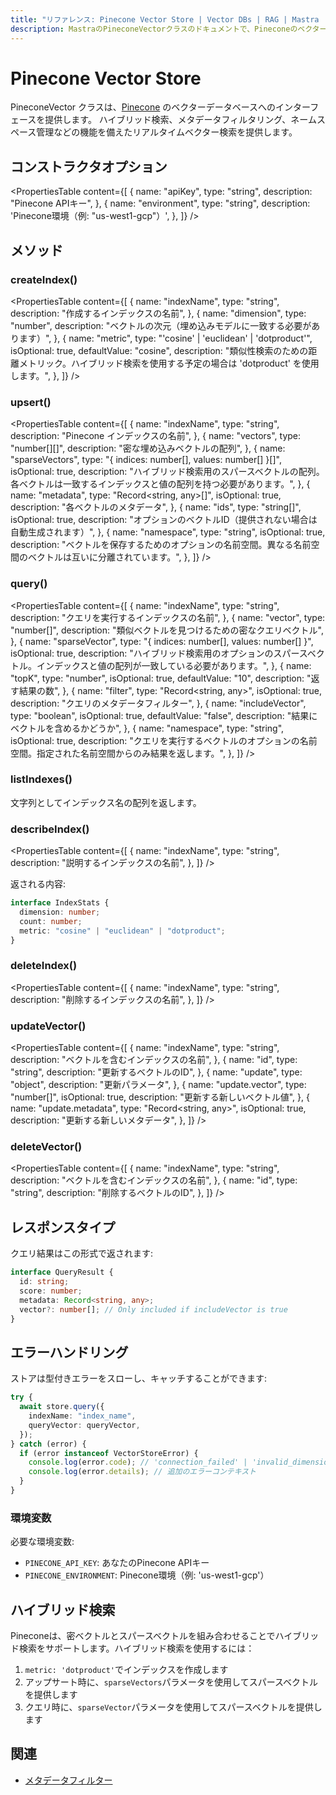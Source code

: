 ```yaml
---
title: "リファレンス: Pinecone Vector Store | Vector DBs | RAG | Mastra ドキュメント"
description: MastraのPineconeVectorクラスのドキュメントで、Pineconeのベクターデータベースへのインターフェースを提供します。
---
```


# Pinecone Vector Store

PineconeVector クラスは、[Pinecone](https://www.pinecone.io/) のベクターデータベースへのインターフェースを提供します。
ハイブリッド検索、メタデータフィルタリング、ネームスペース管理などの機能を備えたリアルタイムベクター検索を提供します。

## コンストラクタオプション

<PropertiesTable
  content={[
    {
      name: "apiKey",
      type: "string",
      description: "Pinecone APIキー",
    },
    {
      name: "environment",
      type: "string",
      description: 'Pinecone環境（例: "us-west1-gcp"）',
    },
  ]}
/>

## メソッド

### createIndex()

<PropertiesTable
  content={[
    {
      name: "indexName",
      type: "string",
      description: "作成するインデックスの名前",
    },
    {
      name: "dimension",
      type: "number",
      description: "ベクトルの次元（埋め込みモデルに一致する必要があります）",
    },
    {
      name: "metric",
      type: "'cosine' | 'euclidean' | 'dotproduct'",
      isOptional: true,
      defaultValue: "cosine",
      description: "類似性検索のための距離メトリック。ハイブリッド検索を使用する予定の場合は 'dotproduct' を使用します。",
    },
  ]}
/>

### upsert()

<PropertiesTable
  content={[
    {
      name: "indexName",
      type: "string",
      description: "Pinecone インデックスの名前",
    },
    {
      name: "vectors",
      type: "number[][]",
      description: "密な埋め込みベクトルの配列",
    },
    {
      name: "sparseVectors",
      type: "{ indices: number[], values: number[] }[]",
      isOptional: true,
      description: "ハイブリッド検索用のスパースベクトルの配列。各ベクトルは一致するインデックスと値の配列を持つ必要があります。",
    },
    {
      name: "metadata",
      type: "Record<string, any>[]",
      isOptional: true,
      description: "各ベクトルのメタデータ",
    },
    {
      name: "ids",
      type: "string[]",
      isOptional: true,
      description: "オプションのベクトルID（提供されない場合は自動生成されます）",
    },
    {
      name: "namespace",
      type: "string",
      isOptional: true,
      description: "ベクトルを保存するためのオプションの名前空間。異なる名前空間のベクトルは互いに分離されています。",
    },
  ]}
/>

### query()

<PropertiesTable
  content={[
    {
      name: "indexName",
      type: "string",
      description: "クエリを実行するインデックスの名前",
    },
    {
      name: "vector",
      type: "number[]",
      description: "類似ベクトルを見つけるための密なクエリベクトル",
    },
    {
      name: "sparseVector",
      type: "{ indices: number[], values: number[] }",
      isOptional: true,
      description: "ハイブリッド検索用のオプションのスパースベクトル。インデックスと値の配列が一致している必要があります。",
    },
    {
      name: "topK",
      type: "number",
      isOptional: true,
      defaultValue: "10",
      description: "返す結果の数",
    },
    {
      name: "filter",
      type: "Record<string, any>",
      isOptional: true,
      description: "クエリのメタデータフィルター",
    },
    {
      name: "includeVector",
      type: "boolean",
      isOptional: true,
      defaultValue: "false",
      description: "結果にベクトルを含めるかどうか",
    },
    {
      name: "namespace",
      type: "string",
      isOptional: true,
      description: "クエリを実行するベクトルのオプションの名前空間。指定された名前空間からのみ結果を返します。",
    },
  ]}
/>

### listIndexes()

文字列としてインデックス名の配列を返します。

### describeIndex()

<PropertiesTable
  content={[
    {
      name: "indexName",
      type: "string",
      description: "説明するインデックスの名前",
    },
  ]}
/>

返される内容:

```typescript copy
interface IndexStats {
  dimension: number;
  count: number;
  metric: "cosine" | "euclidean" | "dotproduct";
}
```

### deleteIndex()

<PropertiesTable
  content={[
    {
      name: "indexName",
      type: "string",
      description: "削除するインデックスの名前",
    },
  ]}
/>

### updateVector()

<PropertiesTable
  content={[
    {
      name: "indexName",
      type: "string",
      description: "ベクトルを含むインデックスの名前",
    },
    {
      name: "id",
      type: "string",
      description: "更新するベクトルのID",
    },
    {
      name: "update",
      type: "object",
      description: "更新パラメータ",
    },
    {
      name: "update.vector",
      type: "number[]",
      isOptional: true,
      description: "更新する新しいベクトル値",
    },
    {
      name: "update.metadata",
      type: "Record<string, any>",
      isOptional: true,
      description: "更新する新しいメタデータ",
    },
  ]}
/>

### deleteVector()

<PropertiesTable
  content={[
    {
      name: "indexName",
      type: "string",
      description: "ベクトルを含むインデックスの名前",
    },
    {
      name: "id",
      type: "string",
      description: "削除するベクトルのID",
    },
  ]}
/>

## レスポンスタイプ

クエリ結果はこの形式で返されます:

```typescript copy
interface QueryResult {
  id: string;
  score: number;
  metadata: Record<string, any>;
  vector?: number[]; // Only included if includeVector is true
}
```

## エラーハンドリング

ストアは型付きエラーをスローし、キャッチすることができます:

```typescript copy
try {
  await store.query({
    indexName: "index_name",
    queryVector: queryVector,
  });
} catch (error) {
  if (error instanceof VectorStoreError) {
    console.log(error.code); // 'connection_failed' | 'invalid_dimension' | etc
    console.log(error.details); // 追加のエラーコンテキスト
  }
}
```

### 環境変数

必要な環境変数:

- `PINECONE_API_KEY`: あなたのPinecone APIキー
- `PINECONE_ENVIRONMENT`: Pinecone環境（例: 'us-west1-gcp'）

## ハイブリッド検索

Pineconeは、密ベクトルとスパースベクトルを組み合わせることでハイブリッド検索をサポートします。ハイブリッド検索を使用するには：

1. `metric: 'dotproduct'`でインデックスを作成します
2. アップサート時に、`sparseVectors`パラメータを使用してスパースベクトルを提供します
3. クエリ時に、`sparseVector`パラメータを使用してスパースベクトルを提供します

## 関連

- [メタデータフィルター](./metadata-filters)
